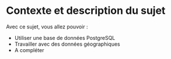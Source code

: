# Contexte et description du sujet {.unnumbered}

Avec ce sujet, vous allez pouvoir :

- Utiliser une base de données PostgreSQL
- Travailler avec des données géographiques
- A compléter

